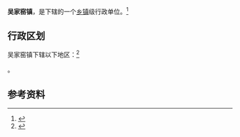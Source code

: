 {{中国乡级行政区|14/06/24/101/000}}

'''吴家窑镇'''，是{{PRC admin/fullname|14/06/24/101/000|3}}下辖的一个[[乡镇|乡镇]]级行政单位。<ref>{{PRC admin/ref sgc|{{PRC admin/parent|14/06/24/101/000}}}}</ref>

== 行政区划 ==

吴家窑镇下辖以下地区：<ref>{{PRC admin/ref sgc|14/06/24/101/000}}</ref>

{{PRC admin/children|14/06/24/101/000}}。

== 参考资料 ==

{{reflist}}

{{行政区划小作品}}
{{PRC admin/navcat|14/06/24/101/000}}